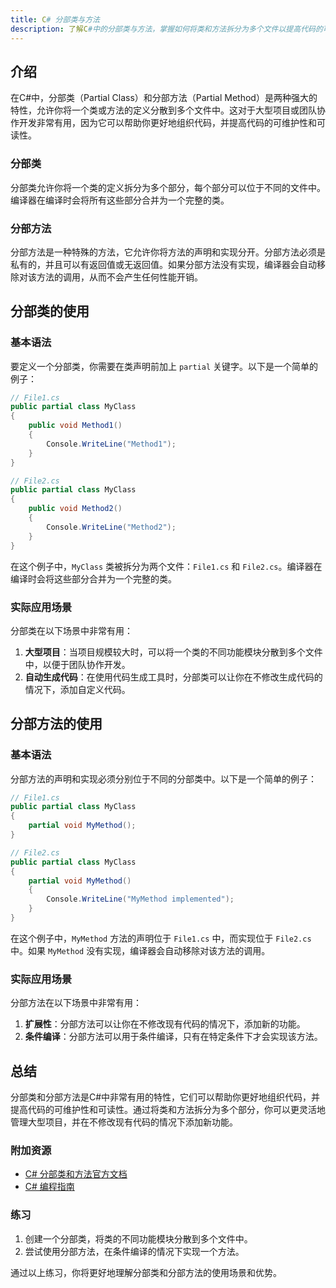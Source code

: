```yaml
---
title: C# 分部类与方法
description: 了解C#中的分部类与方法，掌握如何将类和方法拆分为多个文件以提高代码的可维护性和可读性。
---
```


## 介绍

在C#中，分部类（Partial Class）和分部方法（Partial Method）是两种强大的特性，允许你将一个类或方法的定义分散到多个文件中。这对于大型项目或团队协作开发非常有用，因为它可以帮助你更好地组织代码，并提高代码的可维护性和可读性。

### 分部类

分部类允许你将一个类的定义拆分为多个部分，每个部分可以位于不同的文件中。编译器在编译时会将所有这些部分合并为一个完整的类。

### 分部方法

分部方法是一种特殊的方法，它允许你将方法的声明和实现分开。分部方法必须是私有的，并且可以有返回值或无返回值。如果分部方法没有实现，编译器会自动移除对该方法的调用，从而不会产生任何性能开销。

## 分部类的使用

### 基本语法

要定义一个分部类，你需要在类声明前加上 `partial` 关键字。以下是一个简单的例子：

```csharp
// File1.cs
public partial class MyClass
{
    public void Method1()
    {
        Console.WriteLine("Method1");
    }
}

// File2.cs
public partial class MyClass
{
    public void Method2()
    {
        Console.WriteLine("Method2");
    }
}
```

在这个例子中，`MyClass` 类被拆分为两个文件：`File1.cs` 和 `File2.cs`。编译器在编译时会将这些部分合并为一个完整的类。

### 实际应用场景

分部类在以下场景中非常有用：

1. **大型项目**：当项目规模较大时，可以将一个类的不同功能模块分散到多个文件中，以便于团队协作开发。
2. **自动生成代码**：在使用代码生成工具时，分部类可以让你在不修改生成代码的情况下，添加自定义代码。

## 分部方法的使用

### 基本语法

分部方法的声明和实现必须分别位于不同的分部类中。以下是一个简单的例子：

```csharp
// File1.cs
public partial class MyClass
{
    partial void MyMethod();
}

// File2.cs
public partial class MyClass
{
    partial void MyMethod()
    {
        Console.WriteLine("MyMethod implemented");
    }
}
```

在这个例子中，`MyMethod` 方法的声明位于 `File1.cs` 中，而实现位于 `File2.cs` 中。如果 `MyMethod` 没有实现，编译器会自动移除对该方法的调用。

### 实际应用场景

分部方法在以下场景中非常有用：

1. **扩展性**：分部方法可以让你在不修改现有代码的情况下，添加新的功能。
2. **条件编译**：分部方法可以用于条件编译，只有在特定条件下才会实现该方法。

## 总结

分部类和分部方法是C#中非常有用的特性，它们可以帮助你更好地组织代码，并提高代码的可维护性和可读性。通过将类和方法拆分为多个部分，你可以更灵活地管理大型项目，并在不修改现有代码的情况下添加新功能。

### 附加资源

- [C# 分部类和方法官方文档](https://learn.microsoft.com/zh-cn/dotnet/csharp/programming-guide/classes-and-structs/partial-classes-and-methods)
- [C# 编程指南](https://learn.microsoft.com/zh-cn/dotnet/csharp/programming-guide/)

### 练习

1. 创建一个分部类，将类的不同功能模块分散到多个文件中。
2. 尝试使用分部方法，在条件编译的情况下实现一个方法。

通过以上练习，你将更好地理解分部类和分部方法的使用场景和优势。